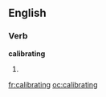 ==English==

===Verb===
'''calibrating'''

# {{present participle of|[[calibrate]]}}

[[fr:calibrating]]
[[oc:calibrating]]